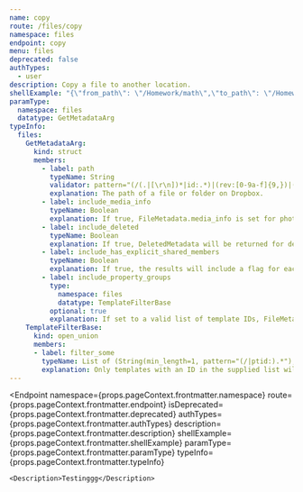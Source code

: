 ```yaml
---
name: copy
route: /files/copy
namespace: files
endpoint: copy
menu: files
deprecated: false
authTypes:
  - user
description: Copy a file to another location.
shellExample: "{\"from_path\": \"/Homework/math\",\"to_path\": \"/Homework/algebra\",\"allow_shared_folder\": false,\"autorename\": false,\"allow_ownership_transfer\": false}"
paramType:
  namespace: files
  datatype: GetMetadataArg
typeInfo:
  files:
    GetMetadataArg:
      kind: struct
      members:
        - label: path
          typeName: String
          validator: pattern="(/(.|[\r\n])*|id:.*)|(rev:[0-9a-f]{9,})|(ns:[0-9]+(/.*)?)"
          explanation: The path of a file or folder on Dropbox.
        - label: include_media_info
          typeName: Boolean
          explanation: If true, FileMetadata.media_info is set for photo and video. The default for this field is False.
        - label: include_deleted
          typeName: Boolean
          explanation: If true, DeletedMetadata will be returned for deleted file or folder, otherwise LookupError.not_found will be returned. The default for this field is False.
        - label: include_has_explicit_shared_members
          typeName: Boolean
          explanation: If true, the results will include a flag for each file indicating whether or not that file has any explicit members. The default for this field is False.
        - label: include_property_groups
          type:
            namespace: files
            datatype: TemplateFilterBase
          optional: true
          explanation: If set to a valid list of template IDs, FileMetadata.property_groups is set if there exists property data associated with the file and each of the listed templates. This field is optional.
    TemplateFilterBase:
      kind: open_union
      members:
      - label: filter_some
        typeName: List of (String(min_length=1, pattern="(/|ptid:).*"), min_items=1)
        explanation: Only templates with an ID in the supplied list will be returned (a subset of templates will be returned).
---
```


<Endpoint
    namespace={props.pageContext.frontmatter.namespace}
    route={props.pageContext.frontmatter.endpoint}
    isDeprecated={props.pageContext.frontmatter.deprecated}
    authTypes={props.pageContext.frontmatter.authTypes}
    description={props.pageContext.frontmatter.description}
    shellExample={props.pageContext.frontmatter.shellExample}
    paramType={props.pageContext.frontmatter.paramType}
    typeInfo={props.pageContext.frontmatter.typeInfo}
>
    <Description>Testinggg</Description>
</Endpoint>
